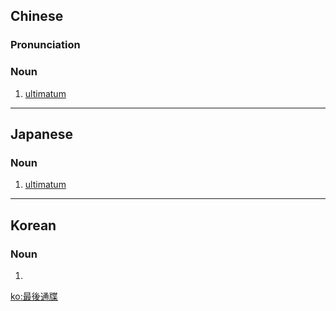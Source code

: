 {{also|最后通牒}}
==Chinese==
{{zh-forms|s=最后通牒|type=22}}
{{wikipedia|lang=zh}}

===Pronunciation===
{{zh-pron
|m=zuìhòutōngdié
|cat=n
}}

===Noun===
{{zh-noun}}

# [[ultimatum]]

----

==Japanese==
{{wikipedia|lang=ja}}
{{ja-kanjitab|さい|ご|つう|ちょう|yomi=on}}

===Noun===
{{ja-noun|さいご つうちょう}}

# [[ultimatum]]

----

==Korean==
{{ko-hanjatab|最|後|通|牒}}

===Noun===
{{ko-noun|hj|rv=|hangeul=최후통첩}}

# {{hanja form of|최후통첩|[[ultimatum]]}}

[[ko:最後通牒]]